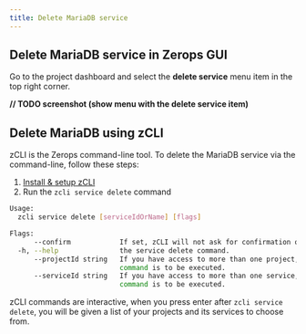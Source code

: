```yaml
---
title: Delete MariaDB service
---
```

## Delete MariaDB service in Zerops GUI
Go to the project dashboard and select the **delete service** menu item in the top right corner.

**// TODO screenshot (show menu with the delete service item)**

## Delete MariaDB using zCLI
zCLI is the Zerops command-line tool. To delete the MariaDB service via the command-line, follow these steps:
1. [Install & setup zCLI](/references/cli)
2. Run the `zcli service delete` command  

```sh
Usage:
  zcli service delete [serviceIdOrName] [flags]

Flags:
      --confirm            If set, zCLI will not ask for confirmation of destructive operations.
  -h, --help               the service delete command.
      --projectId string   If you have access to more than one project, you must specify the project ID for which the
                           command is to be executed.
      --serviceId string   If you have access to more than one service, you must specify the service ID for which the
                           command is to be executed.
```

zCLI commands are interactive, when you press enter after `zcli service delete`, you will be given a list of your projects and its services to choose from.

